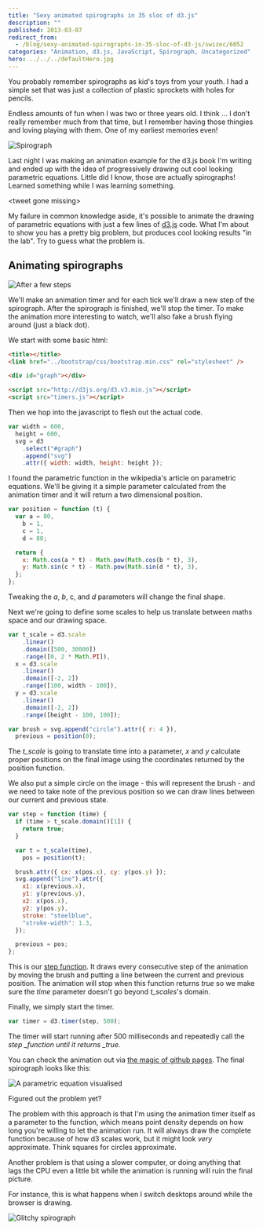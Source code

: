 ```yaml
---
title: "Sexy animated spirographs in 35 sloc of d3.js"
description: ""
published: 2013-03-07
redirect_from:
  - /blog/sexy-animated-spirographs-in-35-sloc-of-d3-js/swizec/6052
categories: "Animation, d3.js, JavaScript, Spirograph, Uncategorized"
hero: ../../../defaultHero.jpg
---
```


You probably remember spirographs as kid's toys from your youth. I had a simple set that was just a collection of plastic sprockets with holes for pencils.

Endless amounts of fun when I was two or three years old. I think ... I don't really remember much from that time, but I remember having those thingies and loving playing with them. One of my earliest memories even!

![Spirograph](./img/Spirographhfie73.jpeg "Spirograph")![]()

Last night I was making an animation example for the d3.js book I'm writing and ended up with the idea of progressively drawing out cool looking parametric equations. Little did I know, those are actually spirographs! Learned something while I was learning something.

&lt;tweet gone missing>

My failure in common knowledge aside, it's possible to animate the drawing of parametric equations with just a few lines of [d3.js](http://d3js.org) code. What I'm about to show you has a pretty big problem, but produces cool looking results "in the lab". Try to guess what the problem is.

## Animating spirographs

![After a few steps](https://swizec.com/wp-content/uploads/2013/03/0007_04_04.png "After a few steps")

We'll make an animation timer and for each tick we'll draw a new step of the spirograph. After the spirograph is finished, we'll stop the timer. To make the animation more interesting to watch, we'll also fake a brush flying around (just a black dot).

We start with some basic html:

```html
<title></title>
<link href="../bootstrap/css/bootstrap.min.css" rel="stylesheet" />

<div id="graph"></div>

<script src="http://d3js.org/d3.v3.min.js"></script>
<script src="timers.js"></script>
```

Then we hop into the javascript to flesh out the actual code.

```javascript
var width = 600,
  height = 600,
  svg = d3
    .select("#graph")
    .append("svg")
    .attr({ width: width, height: height });
```

I found the parametric function in the wikipedia's article on parametric equations. We'll be giving it a simple parameter calculated from the animation timer and it will return a two dimensional position.

```javascript
var position = function (t) {
  var a = 80,
    b = 1,
    c = 1,
    d = 80;

  return {
    x: Math.cos(a * t) - Math.pow(Math.cos(b * t), 3),
    y: Math.sin(c * t) - Math.pow(Math.sin(d * t), 3),
  };
};
```

Tweaking the _a_, _b_, c, and _d_ parameters will change the final shape.

Next we're going to define some scales to help us translate between maths space and our drawing space.

```javascript
var t_scale = d3.scale
    .linear()
    .domain([500, 30000])
    .range([0, 2 * Math.PI]),
  x = d3.scale
    .linear()
    .domain([-2, 2])
    .range([100, width - 100]),
  y = d3.scale
    .linear()
    .domain([-2, 2])
    .range([height - 100, 100]);

var brush = svg.append("circle").attr({ r: 4 }),
  previous = position(0);
```

The _t_scale_ is going to translate time into a parameter, _x_ and _y_ calculate proper positions on the final image using the coordinates returned by the position function.

We also put a simple circle on the image - this will represent the brush - and we need to take note of the previous position so we can draw lines between our current and previous state.

```javascript
var step = function (time) {
  if (time > t_scale.domain()[1]) {
    return true;
  }

  var t = t_scale(time),
    pos = position(t);

  brush.attr({ cx: x(pos.x), cy: y(pos.y) });
  svg.append("line").attr({
    x1: x(previous.x),
    y1: y(previous.y),
    x2: x(pos.x),
    y2: y(pos.y),
    stroke: "steelblue",
    "stroke-width": 1.3,
  });

  previous = pos;
};
```

This is our [step function](http://en.wikipedia.org/wiki/Step_function "Step function"). It draws every consecutive step of the animation by moving the brush and putting a line between the current and previous position. The animation will stop when this function returns _true_ so we make sure the _time_ parameter doesn't go beyond _t_scales_'s domain.

Finally, we simply start the timer.

```javascript
var timer = d3.timer(step, 500);
```

The timer will start running after 500 milliseconds and repeatedly call the _step \_function until it returns \_true._

You can check the animation out via [the magic of github pages](http://swizec.github.com/d3.js-book-examples/ch4/timers.html). The final spirograph looks like this:

![A parametric equation visualised](https://swizec.com/wp-content/uploads/2013/03/0007_04_05.png "A parametric equation visualised")

Figured out the problem yet?

The problem with this approach is that I'm using the animation timer itself as a parameter to the function, which means point density depends on how long you're willing to let the animation run. It will always draw the complete function because of how d3 scales work, but it might look _very_ approximate. Think squares for circles approximate.

Another problem is that using a slower computer, or doing anything that lags the CPU even a little bit while the animation is running will ruin the final picture.

For instance, this is what happens when I switch desktops around while the browser is drawing.

![Glitchy spirograph](https://swizec.com/wp-content/uploads/2013/03/glitchy-spirograph.png "Glitchy spirograph")

